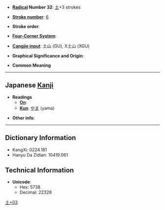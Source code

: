 * '''[[Wiktionary:Chinese radical index| Radical]] Number 32''': [[Wiktionary:Chinese radical index 土|土]]+3 strokes

* '''[[Wiktionary:Chinese total strokes index|Stroke number]]''': [[Wiktionary:Chinese total strokes index 6|6]]

* '''Stroke order''': 

* '''[[Wiktionary:Chinese four corner index|Four-Corner System]]''': 

* '''[[Wiktionary:Chinese Cangjie index|Cangjie input]]''': 土山 (GU), X土山 (XGU)

* '''Graphical Significance and Origin''': 

* '''Common Meaning'''

----

== Japanese [[Kanji]] ==

* '''Readings'''
** '''[[On]]''': 
** '''[[Kun]]''': [[やま]] (yama)

* '''Other info''':  

----

== Dictionary Information ==

* KangXi: 0224.181
* Hanyu Da Zidian: 10419.061

== Technical Information ==

* '''Unicode''':
** Hex: 5738
** Decimal: 22328

[[Category:Japanese-only CJKV Characters|土+03]]